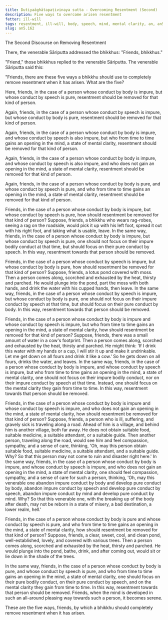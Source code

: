 ```yaml
---
title: Dutiyaāghātapaṭivinaya sutta - Overcoming Resentment (Second)
description: Five ways to overcome arisen resentment
fetter: ill-will
tags: resentment, ill-will, body, speech, mind, mental clarity, an, an5
slug: an5.162
---
```


The Second Discourse on Removing Resentment

There, the venerable Sāriputta addressed the bhikkhus: "Friends, bhikkhus."

"Friend," those bhikkhus replied to the venerable Sāriputta. The venerable Sāriputta said this:

"Friends, there are these five ways a bhikkhu should use to completely remove resentment when it has arisen. What are the five?

Here, friends, in the case of a person whose conduct by body is impure, but whose conduct by speech is pure, resentment should be removed for that kind of person.

Again, friends, in the case of a person whose conduct by speech is impure, but whose conduct by body is pure, resentment should be removed for that kind of person.

Again, friends, in the case of a person whose conduct by body is impure, and whose conduct by speech is also impure, but who from time to time gains an opening in the mind, a state of mental clarity, resentment should be removed for that kind of person.

Again, friends, in the case of a person whose conduct by body is impure, and whose conduct by speech is also impure, and who does not gain an opening in the mind, a state of mental clarity, resentment should be removed for that kind of person.

Again, friends, in the case of a person whose conduct by body is pure, and whose conduct by speech is pure, and who from time to time gains an opening in the mind, a state of mental clarity, resentment should be removed for that kind of person.

Friends, in the case of a person whose conduct by body is impure, but whose conduct by speech is pure, how should resentment be removed for that kind of person? Suppose, friends, a bhikkhu who wears rag-robes, seeing a rag on the roadside, would pick it up with his left foot, spread it out with his right foot, and taking what is usable, leave. In the same way, friends, in the case of a person whose conduct by body is impure, but whose conduct by speech is pure, one should not focus on their impure bodily conduct at that time, but should focus on their pure conduct by speech. In this way, resentment towards that person should be removed.

Friends, in the case of a person whose conduct by speech is impure, but whose conduct by body is pure, how should resentment be removed for that kind of person? Suppose, friends, a lotus pond covered with moss. Then a person comes along, scorched and exhausted by the heat, thirsty and parched. He would plunge into the pond, part the moss with both hands, and drink the water with his cupped hands, then leave. In the same way, friends, in the case of a person whose conduct by speech is impure, but whose conduct by body is pure, one should not focus on their impure conduct by speech at that time, but should focus on their pure conduct by body. In this way, resentment towards that person should be removed.

Friends, in the case of a person whose conduct by body is impure and whose conduct by speech is impure, but who from time to time gains an opening in the mind, a state of mental clarity, how should resentment be removed for that kind of person? Suppose, friends, there was a small amount of water in a cow's footprint. Then a person comes along, scorched and exhausted by the heat, thirsty and parched. He might think: 'If I drink this water with my hands or a cup, I will stir it up and make it undrinkable. Let me get down on all fours and drink it like a cow.' So he gets down on all fours, drinks the water, and leaves. In the same way, friends, in the case of a person whose conduct by body is impure, and whose conduct by speech is impure, but who from time to time gains an opening in the mind, a state of mental clarity, one should not focus on their impure bodily conduct, nor on their impure conduct by speech at that time. Instead, one should focus on the mental clarity they gain from time to time. In this way, resentment towards that person should be removed.

Friends, in the case of a person whose conduct by body is impure and whose conduct by speech is impure, and who does not gain an opening in the mind, a state of mental clarity, how should resentment be removed for that kind of person? Suppose, friends, a person who is ill, suffering, and gravely sick is traveling along a road. Ahead of him is a village, and behind him is another village, both far away. He does not obtain suitable food, suitable medicine, a suitable attendant, or a suitable guide. Then another person, traveling along the road, would see him and feel compassion, sympathy, and a sense of care, thinking, 'Oh, may this person obtain suitable food, suitable medicine, a suitable attendant, and a suitable guide. Why? So that this person may not come to ruin and disaster right here.' In the same way, friends, in the case of a person whose conduct by body is impure, and whose conduct by speech is impure, and who does not gain an opening in the mind, a state of mental clarity, one should feel compassion, sympathy, and a sense of care for such a person, thinking, 'Oh, may this venerable one abandon impure conduct by body and develop pure conduct by body, abandon impure conduct by speech and develop pure conduct by speech, abandon impure conduct by mind and develop pure conduct by mind. Why? So that this venerable one, with the breaking up of the body after death, may not be reborn in a state of misery, a bad destination, a lower realm, hell.'

Friends, in the case of a person whose conduct by body is pure and whose conduct by speech is pure, and who from time to time gains an opening in the mind, a state of mental clarity, how should resentment be removed for that kind of person? Suppose, friends, a clear, sweet, cool, and clean pond, well-established, lovely, and covered with various trees. Then a person comes along, scorched and exhausted by the heat, thirsty and parched. He would plunge into the pond, bathe, drink, and after coming out, would sit or lie down in the shade of the trees.

In the same way, friends, in the case of a person whose conduct by body is pure, and whose conduct by speech is pure, and who from time to time gains an opening in the mind, a state of mental clarity, one should focus on their pure bodily conduct, on their pure conduct by speech, and on the mental clarity they gain from time to time. In this way, resentment towards that person should be removed. Friends, when the mind is developed in such an all-around pleasing way towards such a person, it becomes serene.

These are the five ways, friends, by which a bhikkhu should completely remove resentment when it has arisen.